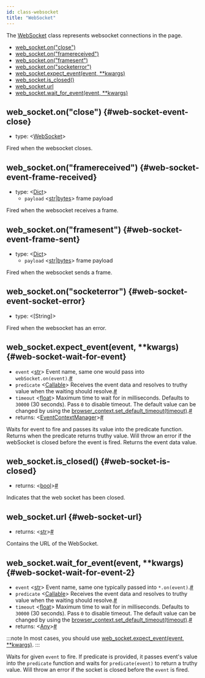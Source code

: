 ```yaml
---
id: class-websocket
title: "WebSocket"
---
```


The [WebSocket] class represents websocket connections in the page.


- [web_socket.on("close")](./api/class-websocket.mdx#web-socket-event-close)
- [web_socket.on("framereceived")](./api/class-websocket.mdx#web-socket-event-frame-received)
- [web_socket.on("framesent")](./api/class-websocket.mdx#web-socket-event-frame-sent)
- [web_socket.on("socketerror")](./api/class-websocket.mdx#web-socket-event-socket-error)
- [web_socket.expect_event(event, **kwargs)](./api/class-websocket.mdx#web-socket-wait-for-event)
- [web_socket.is_closed()](./api/class-websocket.mdx#web-socket-is-closed)
- [web_socket.url](./api/class-websocket.mdx#web-socket-url)
- [web_socket.wait_for_event(event, **kwargs)](./api/class-websocket.mdx#web-socket-wait-for-event-2)

## web_socket.on("close") {#web-socket-event-close}
- type: &#60;[WebSocket]&#62;

Fired when the websocket closes.

## web_socket.on("framereceived") {#web-socket-event-frame-received}
- type: &#60;[Dict]&#62;
  - `payload` &#60;[str]|[bytes]&#62; frame payload

Fired when the websocket receives a frame.

## web_socket.on("framesent") {#web-socket-event-frame-sent}
- type: &#60;[Dict]&#62;
  - `payload` &#60;[str]|[bytes]&#62; frame payload

Fired when the websocket sends a frame.

## web_socket.on("socketerror") {#web-socket-event-socket-error}
- type: &#60;[String]&#62;

Fired when the websocket has an error.

## web_socket.expect_event(event, **kwargs) {#web-socket-wait-for-event}
- `event`<a aria-hidden="true" tabindex="-1" class="list-anchor-link" id="web-socket-wait-for-event-option-event"/> &#60;[str]&#62; Event name, same one would pass into `webSocket.on(event)`.<a href="#web-socket-wait-for-event-option-event" class="list-anchor">#</a>
- `predicate`<a aria-hidden="true" tabindex="-1" class="list-anchor-link" id="web-socket-wait-for-event-option-predicate"/> &#60;[Callable]&#62; Receives the event data and resolves to truthy value when the waiting should resolve.<a href="#web-socket-wait-for-event-option-predicate" class="list-anchor">#</a>
- `timeout`<a aria-hidden="true" tabindex="-1" class="list-anchor-link" id="web-socket-wait-for-event-option-timeout"/> &#60;[float]&#62; Maximum time to wait for in milliseconds. Defaults to `30000` (30 seconds). Pass `0` to disable timeout. The default value can be changed by using the [browser_context.set_default_timeout(timeout)](./api/class-browsercontext.mdx#browser-context-set-default-timeout).<a href="#web-socket-wait-for-event-option-timeout" class="list-anchor">#</a>
- returns:<a aria-hidden="true" tabindex="-1" class="list-anchor-link" id="web-socket-wait-for-event-return"/> &#60;[EventContextManager]&#62;<a href="#web-socket-wait-for-event-return" class="list-anchor">#</a>

Waits for event to fire and passes its value into the predicate function. Returns when the predicate returns truthy value. Will throw an error if the webSocket is closed before the event is fired. Returns the event data value.

## web_socket.is_closed() {#web-socket-is-closed}
- returns:<a aria-hidden="true" tabindex="-1" class="list-anchor-link" id="web-socket-is-closed-return"/> &#60;[bool]&#62;<a href="#web-socket-is-closed-return" class="list-anchor">#</a>

Indicates that the web socket has been closed.

## web_socket.url {#web-socket-url}
- returns:<a aria-hidden="true" tabindex="-1" class="list-anchor-link" id="web-socket-url-return"/> &#60;[str]&#62;<a href="#web-socket-url-return" class="list-anchor">#</a>

Contains the URL of the WebSocket.

## web_socket.wait_for_event(event, **kwargs) {#web-socket-wait-for-event-2}
- `event`<a aria-hidden="true" tabindex="-1" class="list-anchor-link" id="web-socket-wait-for-event-2-option-event"/> &#60;[str]&#62; Event name, same one typically passed into `*.on(event)`.<a href="#web-socket-wait-for-event-2-option-event" class="list-anchor">#</a>
- `predicate`<a aria-hidden="true" tabindex="-1" class="list-anchor-link" id="web-socket-wait-for-event-2-option-predicate"/> &#60;[Callable]&#62; Receives the event data and resolves to truthy value when the waiting should resolve.<a href="#web-socket-wait-for-event-2-option-predicate" class="list-anchor">#</a>
- `timeout`<a aria-hidden="true" tabindex="-1" class="list-anchor-link" id="web-socket-wait-for-event-2-option-timeout"/> &#60;[float]&#62; Maximum time to wait for in milliseconds. Defaults to `30000` (30 seconds). Pass `0` to disable timeout. The default value can be changed by using the [browser_context.set_default_timeout(timeout)](./api/class-browsercontext.mdx#browser-context-set-default-timeout).<a href="#web-socket-wait-for-event-2-option-timeout" class="list-anchor">#</a>
- returns:<a aria-hidden="true" tabindex="-1" class="list-anchor-link" id="web-socket-wait-for-event-2-return"/> &#60;[Any]&#62;<a href="#web-socket-wait-for-event-2-return" class="list-anchor">#</a>

:::note
In most cases, you should use [web_socket.expect_event(event, **kwargs)](./api/class-websocket.mdx#web-socket-wait-for-event).
:::

Waits for given `event` to fire. If predicate is provided, it passes event's value into the `predicate` function and waits for `predicate(event)` to return a truthy value. Will throw an error if the socket is closed before the `event` is fired.

[Accessibility]: ./api/class-accessibility.mdx "Accessibility"
[Browser]: ./api/class-browser.mdx "Browser"
[BrowserContext]: ./api/class-browsercontext.mdx "BrowserContext"
[BrowserType]: ./api/class-browsertype.mdx "BrowserType"
[CDPSession]: ./api/class-cdpsession.mdx "CDPSession"
[ConsoleMessage]: ./api/class-consolemessage.mdx "ConsoleMessage"
[Dialog]: ./api/class-dialog.mdx "Dialog"
[Download]: ./api/class-download.mdx "Download"
[ElementHandle]: ./api/class-elementhandle.mdx "ElementHandle"
[Error]: ./api/class-error.mdx "Error"
[FileChooser]: ./api/class-filechooser.mdx "FileChooser"
[Frame]: ./api/class-frame.mdx "Frame"
[Headers]: ./api/class-headers.mdx "Headers"
[JSHandle]: ./api/class-jshandle.mdx "JSHandle"
[Keyboard]: ./api/class-keyboard.mdx "Keyboard"
[Locator]: ./api/class-locator.mdx "Locator"
[Mouse]: ./api/class-mouse.mdx "Mouse"
[Page]: ./api/class-page.mdx "Page"
[Playwright]: ./api/class-playwright.mdx "Playwright"
[Request]: ./api/class-request.mdx "Request"
[Response]: ./api/class-response.mdx "Response"
[Route]: ./api/class-route.mdx "Route"
[Selectors]: ./api/class-selectors.mdx "Selectors"
[TimeoutError]: ./api/class-timeouterror.mdx "TimeoutError"
[Touchscreen]: ./api/class-touchscreen.mdx "Touchscreen"
[Tracing]: ./api/class-tracing.mdx "Tracing"
[Video]: ./api/class-video.mdx "Video"
[WebSocket]: ./api/class-websocket.mdx "WebSocket"
[Worker]: ./api/class-worker.mdx "Worker"
[Element]: https://developer.mozilla.org/en-US/docs/Web/API/element "Element"
[EvaluationArgument]: ./core-concepts.mdx#evaluation-argument "EvaluationArgument"
[Promise]: https://developer.mozilla.org/en-US/docs/Web/JavaScript/Reference/Global_Objects/Promise "Promise"
[iterator]: https://developer.mozilla.org/en-US/docs/Web/JavaScript/Reference/Iteration_protocols "Iterator"
[origin]: https://developer.mozilla.org/en-US/docs/Glossary/Origin "Origin"
[selector]: https://developer.mozilla.org/en-US/docs/Web/CSS/CSS_Selectors "selector"
[Serializable]: https://developer.mozilla.org/en-US/docs/Web/JavaScript/Reference/Global_Objects/JSON/stringify#Description "Serializable"
[UIEvent.detail]: https://developer.mozilla.org/en-US/docs/Web/API/UIEvent/detail "UIEvent.detail"
[UnixTime]: https://en.wikipedia.org/wiki/Unix_time "Unix Time"
[xpath]: https://developer.mozilla.org/en-US/docs/Web/XPath "xpath"

[Any]: https://docs.python.org/3/library/typing.html#typing.Any "Any"
[bool]: https://docs.python.org/3/library/stdtypes.html "bool"
[bytes]: https://docs.python.org/3/library/stdtypes.html#bytes "bytes"
[Callable]: https://docs.python.org/3/library/typing.html#typing.Callable "Callable"
[EventContextManager]: https://docs.python.org/3/reference/datamodel.html#context-managers "Event context manager"
[EventEmitter]: https://pyee.readthedocs.io/en/latest/#pyee.BaseEventEmitter "EventEmitter"
[Exception]: https://docs.python.org/3/library/exceptions.html#Exception "Exception"
[Dict]: https://docs.python.org/3/library/typing.html#typing.Dict "Dict"
[float]: https://docs.python.org/3/library/stdtypes.html#numeric-types-int-float-complex "float"
[int]: https://docs.python.org/3/library/stdtypes.html#numeric-types-int-float-complex "int"
[List]: https://docs.python.org/3/library/typing.html#typing.List "List"
[NoneType]: https://docs.python.org/3/library/constants.html#None "None"
[Pattern]: https://docs.python.org/3/library/re.html "Pattern"
[URL]: https://en.wikipedia.org/wiki/URL "URL"
[pathlib.Path]: https://realpython.com/python-pathlib/ "pathlib.Path"
[str]: https://docs.python.org/3/library/stdtypes.html#text-sequence-type-str "str"
[Union]: https://docs.python.org/3/library/typing.html#typing.Union "Union"

[all available image tags]: https://mcr.microsoft.com/v2/playwright/tags/list "all available image tags"
[Docker Hub]: https://hub.docker.com/_/microsoft-playwright "Docker Hub"
[Dockerfile.focal]: https://github.com/microsoft/playwright/blob/master/utils/docker/Dockerfile.focal "Dockerfile.focal"
